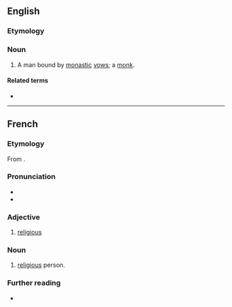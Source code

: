 ==English==

===Etymology===
{{bor|en|fr|religieux}}

===Noun===
{{en-noun|religieux}}

# A man bound by [[monastic]] [[vow]]s; a [[monk]].

====Related terms====
* {{l|en|religieuse}}

{{Webster 1913}}

----

==French==

===Etymology===
From {{etyl|la|fr}} {{m|la|religiōsus}}.

===Pronunciation===
* {{fr-IPA}}
* {{audio|Fr-religieux.ogg|Audio|lang=fr}}

===Adjective===
{{fr-adj}}

# [[religious]]

===Noun===
{{fr-noun|m|religieux}}

# [[religious]] person.

===Further reading===
* {{R:TLFi}}